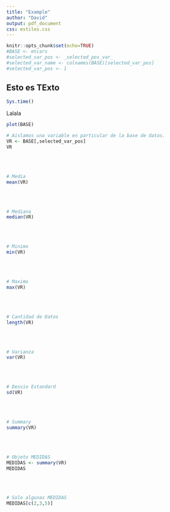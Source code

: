 ```yaml
---
title: "Example"
author: "David"
output: pdf_document
css: estilos.css
---
```


```r
knitr::opts_chunk$set(echo=TRUE)
#BASE <- mtcars
#selected_var_pos <- _selected_pos_var_ 
#selected_var_name <- colnames(BASE)[selected_var_pos]
#selected_var_pos <- 1
```


## Esto es TExto
```r
Sys.time()
```

Lalala
```r
plot(BASE)
```


```r
# Aislamos una variable en particular de la base de datos.
VR <- BASE[,selected_var_pos]
VR
```
<br>
<br>

```r
# Media
mean(VR)
```
<br>
<br>

```r
# Mediana 
median(VR)
```
<br>
<br>

```r
# Minimo
min(VR)
```
<br>
<br>

```r
# Maximo
max(VR)
```
<br>
<br>

```r
# Cantidad de Datos
length(VR)
```
<br>
<br>

```r
# Varianza
var(VR)
```
<br>
<br>

```r
# Desvio Estandard
sd(VR)
```
<br>
<br>

```r
# Summary
summary(VR)
```
<br>
<br>

```r
# Objeto MEDIDAS
MEDIDAS <- summary(VR)
MEDIDAS
```
<br>
<br>

```r
# Solo algunas MEDIDAS
MEDIDAS[c(2,3,5)]
```
<br>
<br>



